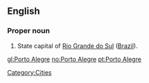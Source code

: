 ==English==

===Proper noun===
{{en-proper noun|head=[[Porto]] [[Alegre]]}}

# State capital of [[Rio Grande do Sul]] ([[Brazil]]).

[[Category:Cities]]

[[gl:Porto Alegre]]
[[no:Porto Alegre]]
[[pt:Porto Alegre]]